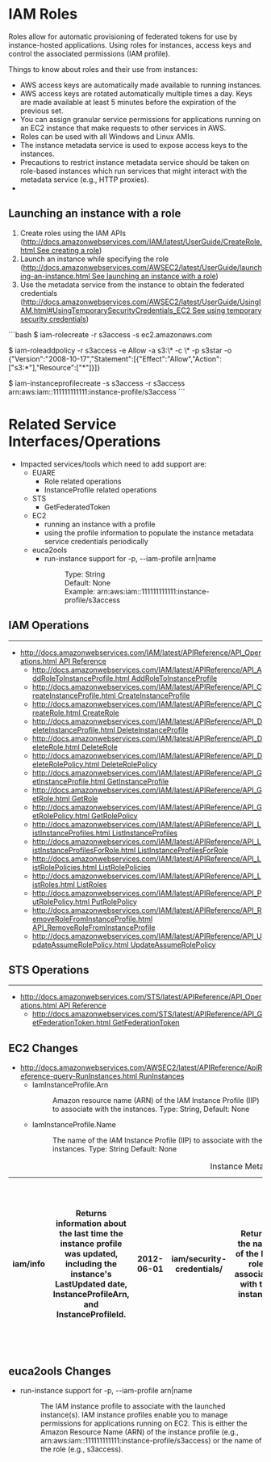 = IAM Roles =
Roles allow for automatic provisioning of federated tokens for use by instance-hosted applications.  Using roles for instances, access keys and control the associated permissions (IAM profile).

Things to know about roles and their use from instances:
* AWS access keys are automatically made available to running instances.
* AWS access keys are rotated automatically multiple times a day. Keys are made available at least 5 minutes before the expiration of the previous set.
* You can assign granular service permissions for applications running on an EC2 instance that make requests to other services in AWS.
* Roles can be used with all Windows and Linux AMIs.
* The instance metadata service is used to expose access keys to the instances.
* Precautions to restrict instance metadata service should be taken on role-based instances which run services that might interact with the metadata service (e.g., HTTP proxies).
* 

== Launching an instance with a role ==
# Create roles using the IAM APIs ([[http://docs.amazonwebservices.com/IAM/latest/UserGuide/CreateRole.html See creating a role]])
# Launch an instance while specifying the role ([[http://docs.amazonwebservices.com/AWSEC2/latest/UserGuide/launching-an-instance.html See launching an instance with a role]])
# Use the metadata service from the instance to obtain the federated credentials ([[http://docs.amazonwebservices.com/AWSEC2/latest/UserGuide/UsingIAM.html#UsingTemporarySecurityCredentials_EC2 See using temporary security credentials]])
```bash
$ iam-rolecreate -r s3access -s ec2.amazonaws.com

$ iam-roleaddpolicy -r s3access -e Allow -a s3:\* -c \* -p s3star -o
{"Version":"2008-10-17","Statement":[{"Effect":"Allow","Action":["s3:*"],"Resource":["*"]}]}

$ iam-instanceprofilecreate -s s3access -r s3access arn:aws:iam::111111111111:instance-profile/s3access
```    

= Related Service Interfaces/Operations =
* Impacted services/tools which need to add support are:
** EUARE
*** Role related operations
*** InstanceProfile related operations
** STS
*** GetFederatedToken
** EC2
*** running an instance with a profile
*** using the profile information to populate the instance metadata service credentials periodically
** euca2ools
*** run-instance support for  -p, --iam-profile arn|name
***: Type: String
***: Default: None
***: Example: arn:aws:iam::111111111111:instance-profile/s3access


== '''IAM Operations''' ==
----
* [[http://docs.amazonwebservices.com/IAM/latest/APIReference/API_Operations.html API Reference]]
** [[http://docs.amazonwebservices.com/IAM/latest/APIReference/API_AddRoleToInstanceProfile.html AddRoleToInstanceProfile]]
** [[http://docs.amazonwebservices.com/IAM/latest/APIReference/API_CreateInstanceProfile.html CreateInstanceProfile]]
** [[http://docs.amazonwebservices.com/IAM/latest/APIReference/API_CreateRole.html CreateRole]]
** [[http://docs.amazonwebservices.com/IAM/latest/APIReference/API_DeleteInstanceProfile.html DeleteInstanceProfile]]
** [[http://docs.amazonwebservices.com/IAM/latest/APIReference/API_DeleteRole.html DeleteRole]]
** [[http://docs.amazonwebservices.com/IAM/latest/APIReference/API_DeleteRolePolicy.html DeleteRolePolicy]]
** [[http://docs.amazonwebservices.com/IAM/latest/APIReference/API_GetInstanceProfile.html GetInstanceProfile]]
** [[http://docs.amazonwebservices.com/IAM/latest/APIReference/API_GetRole.html GetRole]]
** [[http://docs.amazonwebservices.com/IAM/latest/APIReference/API_GetRolePolicy.html GetRolePolicy]]
** [[http://docs.amazonwebservices.com/IAM/latest/APIReference/API_ListInstanceProfiles.html ListInstanceProfiles]]
** [[http://docs.amazonwebservices.com/IAM/latest/APIReference/API_ListInstanceProfilesForRole.html ListInstanceProfilesForRole]]
** [[http://docs.amazonwebservices.com/IAM/latest/APIReference/API_ListRolePolicies.html ListRolePolicies]]
** [[http://docs.amazonwebservices.com/IAM/latest/APIReference/API_ListRoles.html ListRoles]]
** [[http://docs.amazonwebservices.com/IAM/latest/APIReference/API_PutRolePolicy.html PutRolePolicy]]
** [[http://docs.amazonwebservices.com/IAM/latest/APIReference/API_RemoveRoleFromInstanceProfile.html API_RemoveRoleFromInstanceProfile]]
** [[http://docs.amazonwebservices.com/IAM/latest/APIReference/API_UpdateAssumeRolePolicy.html UpdateAssumeRolePolicy]]

== '''STS Operations''' ==
----
* [[http://docs.amazonwebservices.com/STS/latest/APIReference/API_Operations.html API Reference]]
** [[http://docs.amazonwebservices.com/STS/latest/APIReference/API_GetFederationToken.html GetFederationToken]]

== '''EC2 Changes''' ==
* [[http://docs.amazonwebservices.com/AWSEC2/latest/APIReference/ApiReference-query-RunInstances.html RunInstances]]
** IamInstanceProfile.Arn
**: Amazon resource name (ARN) of the IAM Instance Profile (IIP) to associate with the instances. Type: String, Default: None
** IamInstanceProfile.Name
**: The name of the IAM Instance Profile (IIP) to associate with the instances. Type: String Default: None

{|
|+ Instance Metadata Items
! iam/info 	|| Returns information about the last time the instance profile was updated, including the instance's LastUpdated date, InstanceProfileArn, and InstanceProfileId.	|| 2012-06-01
! iam/security-credentials/ 	|| Returns the name of the IAM role associated with the instance. || 2012-06-01
! iam/security-credentials/role-name ||	Where role-name is the name of the IAM role associated with the instance. Returns the temporary security credentials (AccessKeyId, SecretAccessKey, SessionToken, and Expiration) associated with the IAM role. ||	2012-06-01
|}

== '''euca2ools Changes''' ==
* run-instance support for  -p, --iam-profile arn|name
*: The IAM instance profile to associate with the launched instance(s). IAM instance profiles enable you to manage permissions for applications running on EC2. This is either the Amazon Resource Name (ARN) of the instance profile (e.g., arn:aws:iam::111111111111:instance-profile/s3access) or the name of the role (e.g., s3access).
